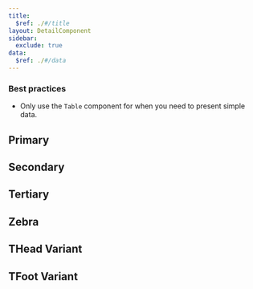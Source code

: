 ```yaml
---
title:
  $ref: ./#/title
layout: DetailComponent
sidebar:
  exclude: true
data:
  $ref: ./#/data
---
```



### Best practices

- Only use the `Table` component for when you need to present simple data.

## Primary

<LivePreview componentName="table" exampleName="Primary" />

## Secondary

<LivePreview componentName="table" exampleName="Secondary" />

## Tertiary

<LivePreview componentName="table" exampleName="Tertiary" />

## Zebra

<LivePreview componentName="table" exampleName="Zebra" />

## THead Variant

<LivePreview componentName="table" exampleName="THeadVariant" />

## TFoot Variant

<LivePreview componentName="table" exampleName="TFootVariant" />
